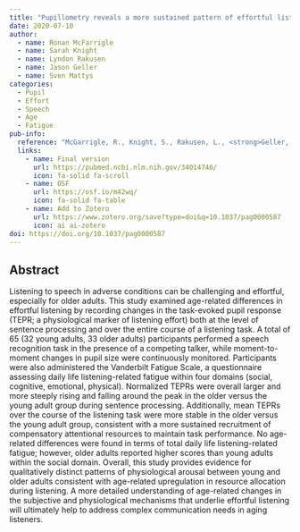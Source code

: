 ```yaml
---
title: "Pupillometry reveals a more sustained pattern of effortful listening in older adults"
date: 2020-07-10
author:
  - name: Ronan McFarrigle
  - name: Sarah Knight
  - name: Lyndon Rakusen 
  - name: Jason Geller
  - name: Sven Mattys
categories: 
  - Pupil
  - Effort
  - Speech
  - Age
  - Fatigue 
pub-info:
  reference: "McGarrigle, R., Knight, S., Rakusen, L., <strong>Geller, J</strong>., & Mattys, S. (2021). Older adults show a more sustained pattern of effortful listening than young adults. Psychology and aging, 36(4), 504–519. https://doi.org/10.1037/pag0000587"
  links:
    - name: Final version
      url: https://pubmed.ncbi.nlm.nih.gov/34014746/
      icon: fa-solid fa-scroll
    - name: OSF
      url: https://osf.io/m42wq/
      icon: fa-solid fa-table
    - name: Add to Zotero
      url: https://www.zotero.org/save?type=doi&q=10.1037/pag0000587
      icon: ai ai-zotero
doi: https://doi.org/10.1037/pag0000587
---
```


## Abstract

Listening to speech in adverse conditions can be challenging and effortful, especially for older adults. This study examined age-related differences in effortful listening by recording changes in the task-evoked pupil response (TEPR; a physiological marker of listening effort) both at the level of sentence processing and over the entire course of a listening task. A total of 65 (32 young adults, 33 older adults) participants performed a speech recognition task in the presence of a competing talker, while moment-to-moment changes in pupil size were continuously monitored. Participants were also administered the Vanderbilt Fatigue Scale, a questionnaire assessing daily life listening-related fatigue within four domains (social, cognitive, emotional, physical). Normalized TEPRs were overall larger and more steeply rising and falling around the peak in the older versus the young adult group during sentence processing. Additionally, mean TEPRs over the course of the listening task were more stable in the older versus the young adult group, consistent with a more sustained recruitment of compensatory attentional resources to maintain task performance. No age-related differences were found in terms of total daily life listening-related fatigue; however, older adults reported higher scores than young adults within the social domain. Overall, this study provides evidence for qualitatively distinct patterns of physiological arousal between young and older adults consistent with age-related upregulation in resource allocation during listening. A more detailed understanding of age-related changes in the subjective and physiological mechanisms that underlie effortful listening will ultimately help to address complex communication needs in aging listeners.
